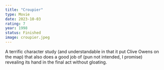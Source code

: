 ```yaml
---
title: "Croupier"
type: Movie
date: 2023-10-03
rating: 7
year: 1998
status: Finished
image: croupier.jpeg
---
```


A terrific character study (and understandable in that it put Clive Owens on the map) that also
does a good job of (pun not intended, I promise) revealing its hand in the final act without gloating.
